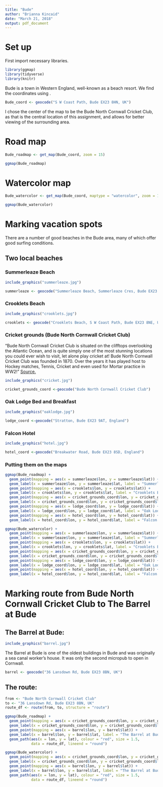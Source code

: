 ```yaml
---
title: "Bude"
author: "Brianna Kincaid"
date: "March 21, 2018"
output: pdf_document
---
```


# Set up
First import necessary libraries.
```r
library(ggmap)
library(tidyverse)
library(knitr)
```


Bude is a town in Western England, well-known as a beach resort. We find the coordinates using \texttt{geocode()}.
```r
Bude_coord <- geocode("S W Coast Path, Bude EX23 8HN, UK") 
```
I chose the center of the map to be the Bude North Cornwall Cricket Club, as that is the central location of this assignment, and allows for better viewing of the surrounding area. 

# Road map
```r
Bude_roadmap <- get_map(Bude_coord, zoom = 15)
```

```r
ggmap(Bude_roadmap)
```

# Watercolor map
```r
Bude_watercolor <- get_map(Bude_coord, maptype = "watercolor", zoom = 15)
```
```r
ggmap(Bude_watercolor)
```

# Marking vacation spots
There are a number of good beaches in the Bude area, many of which offer good surfing conditions.

## Two local beaches
### Summerleaze Beach
```r
include_graphics("summerleaze.jpg")
```

```r
summerleaze <- geocode("Summerleaze Beach, Summerleaze Cres, Bude EX23 8HN, UK")
```
### Crooklets Beach
```r
include_graphics("crooklets.jpg")
```

```r
crooklets <- geocode("Crooklets Beach, S W Coast Path, Bude EX23 8NE, UK")
```
### Cricket grounds (Bude North Cornwall Cricket Club)

"Bude North Cornwall Cricket Club is situated on the clifftops overlooking the Atlantic Ocean, and is quite simply one of the most stunning locations you could ever wish to visit, let alone play cricket at! Bude North Cornwall Cricket Club was founded in 1870. Over the years it has played host to Hockey matches, Tennis, Cricket and even used for Mortar practice in WW2!" [Source.](http://budecc.play-cricket.com/)

```r
include_graphics("cricket.jpg")
```

```r
cricket_grounds_coord <-geocode("Bude North Cornwall Cricket Club")
```

### Oak Lodge Bed and Breakfast
```r
include_graphics("oaklodge.jpg")
```

```r
lodge_coord <-geocode("Stratton, Bude EX23 9AT, England")
```
### Falcon Hotel
```r
include_graphics("hotel.jpg")
```

```r
hotel_coord <-geocode("Breakwater Road, Bude EX23 8SD, England")
```

### Putting them on the maps
```r
ggmap(Bude_roadmap) +
  geom_point(mapping = aes(x = summerleaze$lon, y = summerleaze$lat)) +
  geom_label(x = summerleaze$lon, y = summerleaze$lat, label = "Summerleaze Beach", hjust = 1, vjust=1) +
  geom_point(mapping = aes(x = crooklets$lon, y = crooklets$lat)) +
  geom_label(x = crooklets$lon, y = crooklets$lat, label = "Crooklets Beach", hjust = 1, vjust=1) +
  geom_point(mapping = aes(x = cricket_grounds_coord$lon, y = cricket_grounds_coord$lat)) +
  geom_label(x = cricket_grounds_coord$lon, y = cricket_grounds_coord$lat, label = "Cricket Grounds", hjust = 1, vjust = 1) +
  geom_point(mapping = aes(x = lodge_coord$lon, y = lodge_coord$lat)) +
  geom_label(x = lodge_coord$lon, y = lodge_coord$lat, label = "Oak Lodge Bed and Breakfast", hjust = 1, vjust = 1) +
  geom_point(mapping = aes(x = hotel_coord$lon, y = hotel_coord$lat)) +
  geom_label(x = hotel_coord$lon, y = hotel_coord$lat, label = "Falcon Hotel", hjust = 1, vjust = 1) 
```

```r
ggmap(Bude_watercolor) +
  geom_point(mapping = aes(x = summerleaze$lon, y = summerleaze$lat)) +
  geom_label(x = summerleaze$lon, y = summerleaze$lat, label = "Summerleaze Beach", hjust = 1, vjust=1) +
  geom_point(mapping = aes(x = crooklets$lon, y = crooklets$lat)) +
  geom_label(x = crooklets$lon, y = crooklets$lat, label = "Crooklets Beach", hjust = 1, vjust=1) +
  geom_point(mapping = aes(x = cricket_grounds_coord$lon, y = cricket_grounds_coord$lat)) +
  geom_label(x = cricket_grounds_coord$lon, y = cricket_grounds_coord$lat, label = "Cricket Grounds", hjust = 1, vjust = 1)+
  geom_point(mapping = aes(x = lodge_coord$lon, y = lodge_coord$lat)) +
  geom_label(x = lodge_coord$lon, y = lodge_coord$lat, label = "Oak Lodge Bed and Breakfast", hjust = 1, vjust = 1)+
  geom_point(mapping = aes(x = hotel_coord$lon, y = hotel_coord$lat)) +
  geom_label(x = hotel_coord$lon, y = hotel_coord$lat, label = "Falcon Hotel", hjust = 1, vjust = 1) 
```

# Marking route from Bude North Cornwall Cricket Club to The Barrel at Bude

## The Barrel at Bude:
```r
include_graphics("barrel.jpg")
```
The Barrel at Bude is one of the oldest buildings in Bude and was originally a sea canal worker's house. It was only the second micropub to open in Cornwall.

```r
barrel <- geocode("36 Lansdown Rd, Bude EX23 8BN, UK")
```

## The route:
```r
from <- "Bude North Cornwall Cricket Club"
to <- "36 Lansdown Rd, Bude EX23 8BN, UK"
route_df <- route(from, to, structure = "route")
```

```r
ggmap(Bude_roadmap) +
  geom_point(mapping = aes(x = cricket_grounds_coord$lon, y = cricket_grounds_coord$lat)) +
  geom_label(x = cricket_grounds_coord$lon, y = cricket_grounds_coord$lat, label = "Cricket Grounds", hjust = 1, vjust = 1) +
  geom_point(mapping = aes(x = barrel$lon, y = barrel$lat)) +
  geom_label(x = barrel$lon, y = barrel$lat, label = "The Barrel at Bude", hjust = 1, vjust = 1) +  
  geom_path(aes(x = lon, y = lat), colour = "red", size = 1.5,
            data = route_df, lineend = "round")
```

```r
ggmap(Bude_watercolor) +
  geom_point(mapping = aes(x = cricket_grounds_coord$lon, y = cricket_grounds_coord$lat)) +
  geom_label(x = cricket_grounds_coord$lon, y = cricket_grounds_coord$lat, label = "Cricket Grounds", hjust = 1, vjust = 1) +
  geom_point(mapping = aes(x = barrel$lon, y = barrel$lat)) +
  geom_label(x = barrel$lon, y = barrel$lat, label = "The Barrel at Bude", hjust = 1, vjust = 1) +  
  geom_path(aes(x = lon, y = lat), colour = "red", size = 1.5,
            data = route_df, lineend = "round")
```

